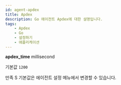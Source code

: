 ```yaml
---
id: agent-apdex
title: Apdex
description: Go 에이전트 Apdex에 대한 설명입니다.
tags:
    - Apdex
    - Go
    - 설정하기
    - 애플리케이션
---
```


**apdex_time** <span class='type'>millisecond</span>

기본값 `1200`

만족 S 기본값은 에이전트 설정 메뉴에서 변경할 수 있습니다.


<Javaapdexdesc /> 